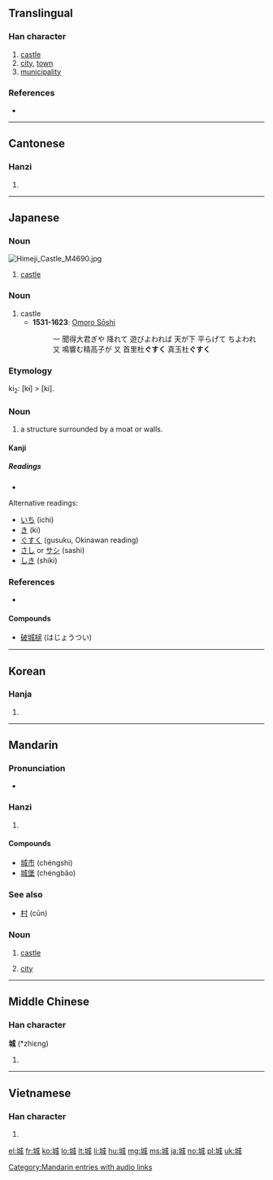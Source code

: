 ==Translingual==

===Han character===
{{Han char|rn=32|rad=土|as=06|sn=9|four=4315<sub>0</sub>|canj=土戈竹尸 (GIHS)|ids=⿰[[土]][[成]]}}

# [[castle]]
# [[city]], [[town]]
# [[municipality]]

===References===
* {{Han ref|kx=0229.320|dkj=05086|dj=0465.220|hdz=10438.070|uh=57CE|ud=22478|bh=ABB0|bd=43952}}

----

==Cantonese==

===Hanzi===
{{yue-hanzi|jyut=sing4|y=[[sing4]]}}

# {{defn|Cantonese|sort=土06}}

----

==Japanese==
{{rfc}}
===Noun===
[[Image:Himeji Castle M4690.jpg|thumb]]
{{ja-noun|k|hira=しろ|rom=shiro}}

# [[castle]]

===Noun===
{{ja-noun|k|hira=ぐすく|rom=gusuku}}

# castle
#* '''1531-1623''': [[w:Omoro Sōshi|Omoro Sōshi]]
#*: 一 聞得大君ぎや 降れて 遊びよわれば 天が下 平らげて ちよわれ 又 鳴響む精高子が 又 首里杜'''ぐすく''' 真玉杜'''ぐすく'''

===Etymology===
ki<sub>2</sub>: [kɨ] > [ki].

===Noun===
{{ja-noun|k|hira=き|rom=ki}}

# a structure surrounded by a moat or walls.

====Kanji====
{{ja-kanji|grade=6|rs=土06}}

=====Readings=====
* {{ja-readings|on=[[じょう]] (jō)|kun=[[しろ]] (shiro)}}

Alternative readings:
* [[いち]] (ichi)
* [[き]] (ki)
* [[ぐすく]] (gusuku, Okinawan reading)
* [[さし]] or [[サシ]] (sashi)
* [[しき]] (shiki)

===References===
* {{reference-book
    | last = Hokama
    | first = Shuzen
    | coauthors = Nobutsuna Saigō
    | title = Nihon Shisō Taikai 18: [[w:Omoro Sōshi|Omoro Sōshi]]
    | publisher = [[w:Iwanami Shoten Publishing|Iwanami Shoten]]
    | date = 1972
    | origyear = c. 1531-1623
    | location = Tōkyō
    | language = Japanese
    | id =
   }}

====Compounds====
{{rfc-level|Compounds at L4+ not in L3 POS section|lang=ja}}
* [[破城槌]] (はじょうつい)

----

==Korean==

===Hanja===
{{ko-hanja|hangeul=성|rv=seong|mr=sŏng}}

# {{defn|Korean|sort=土06}}

----

==Mandarin==

===Pronunciation===
* {{audio|zh-chéng.ogg|audio}}

===Hanzi===
{{cmn-hanzi|pin=[[chéng]] ([[cheng2]])|wg=[[ch'eng2|ch'eng<sup>2</sup>]]}}

# {{defn|Mandarin|sort=土06}}

====Compounds====
* [[城市]] (chéngshì)
* [[城堡]] (chéngbǎo)

===See also===
* [[村]] (cūn)

===Noun===
{{cmn-noun|ts|pin=chéng|pint=cheng2|rs=土06}}

# {{archaic|lang=cmn}} [[castle]]
# [[city]]

[[Category:Mandarin entries with audio links]]

----

==Middle Chinese==

===Han character===
'''城''' (*zhiɛng)<!--note: asterisk indicates that this character appears more than four times in the Tang Dynasty corpus of literature-->

# {{defn|Middle Chinese|sort=土06}}

----

==Vietnamese==

===Han character===
{{vi-hantu|thành|rs=土06}}

# {{defn|Vietnamese|sort=土06}}

[[el:城]]
[[fr:城]]
[[ko:城]]
[[lo:城]]
[[lt:城]]
[[li:城]]
[[hu:城]]
[[mg:城]]
[[ms:城]]
[[ja:城]]
[[no:城]]
[[pl:城]]
[[uk:城]]